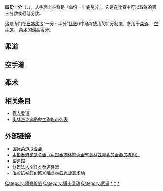 {{expand|time=2011-04-27T08:41:55+00:00}}
'''四份一分'''（{{lang-ja|有効}}，{{lang-en| yuko }}），从字面上来看是「四份一个完整分」，它是在比赛中可以取得的第三分数或最低分数。

这是专门在[[日本|日本]][[武术|武术]]“一分 - 半分”[[比赛|比赛]]({{lang-en| ippon wazari}})中通常使用的给分制度，多用于[[柔道|柔道]]、 [[空手道|空手道]]、 [[柔术|柔术]]的最高得分。

==柔道==
==空手道==
==柔术==

== 相关条目 ==
*[[盲人柔道|盲人柔道]]
*[[奧林匹克運動會主辦城市列表|奧林匹克運動會主辦城市列表]]

== 外部链接 ==
*[http://www.ijf.org/ 国际柔道联合会]{{WebCite|url=https://www.webcitation.org/619D75wUn?url=http://www.ijf.org/ |date=20110823074424 |dateformat=iso }}
*[https://web.archive.org/web/20101203160015/http://hkjudo.youdomain.com/index.php 中国香港柔道总会（中国香港体育协会暨奥林匹克委员会会员机构）]
*[http://www.kodokan.org/ 讲道馆]{{Wayback|url=http://www.kodokan.org/ |date=20100927072754 }}
*[http://www.judo.or.jp/ 财团法人全日本柔道连盟]{{Wayback|url=http://www.judo.or.jp/ |date=20121120112852 }}
*[http://www.olympic.org/en/content/Olympic-Games/All-Past-Olympic-Games/Summer/Los-Angeles-1932/ 洛杉矶举行的第10届奥林匹克比赛场地]{{Wayback|url=http://www.olympic.org/en/content/Olympic-Games/All-Past-Olympic-Games/Summer/Los-Angeles-1932/ |date=20101207231225 }}

[[Category:體育術語|Category:體育術語]]
[[Category:搏击运动|Category:搏击运动]]
[[Category:武道|Category:武道]]
[[Category:柔道|*]]
[[Category:空手道|*]]
[[Category:柔術|*]]